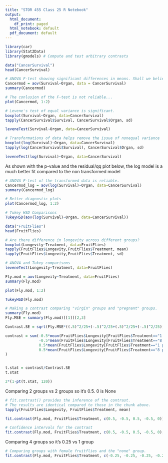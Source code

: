 ```yaml
---
title: "STOR 455 Class 25 R Notebook"
output:
  html_document:
    df_print: paged
  html_notebook: default
  pdf_document: default
---
```

```r
library(car)
library(Stat2Data)
library(gmodels) # Compute and test arbitrary contrasts
```


```r
data("CancerSurvival")
head(CancerSurvival)
```


```r
# ANOVA F-test showing significant differences in means. Shall we believe it? 
Cancermod = aov(Survival~Organ, data = CancerSurvival)
summary(Cancermod)
```


```r
# The conlusion of the F-test is not reliable...
plot(Cancermod, 1:2)
```


```r
# Levene's test of equal variance is significant.
boxplot(Survival~Organ, data=CancerSurvival)
tapply(CancerSurvival$Survival, CancerSurvival$Organ, sd)

leveneTest(Survival~Organ, data=CancerSurvival)
```


```r
# Transformations of data helps remove the issue of nonequal variance 
boxplot(log(Survival)~Organ, data=CancerSurvival)
tapply(log(CancerSurvival$Survival), CancerSurvival$Organ, sd)

leveneTest(log(Survival)~Organ, data=CancerSurvival)
```

As shown with the p-value and the residual/qq plot below, the log model is a much better fit compared to the non transformed model
```r
# ANOVA F-test of the transformed data is reliable.
Cancermod_log = aov(log(Survival)~Organ, data=CancerSurvival)
summary(Cancermod_log)
```


```r
# Better diagnostic plots
plot(Cancermod_log, 1:2)
```


```r
# Tukey HSD Comparisons
TukeyHSD(aov(log(Survival)~Organ, data=CancerSurvival))
```


```r
data("FruitFlies")
head(FruitFlies)
```


```r
# Are there difference in longevity across different groups?
boxplot(Longevity~Treatment, data=FruitFlies)
tapply(FruitFlies$Longevity,FruitFlies$Treatment, mean)
tapply(FruitFlies$Longevity,FruitFlies$Treatment, sd)
```


```r
# ANOVA and Tukey comparisons
leveneTest(Longevity~Treatment, data=FruitFlies)

Fly.mod = aov(Longevity~Treatment, data=FruitFlies)
summary(Fly.mod)

plot(Fly.mod, 1:2) 

TukeyHSD(Fly.mod)
```


```r
# Making a contrast comparing "virgin" groups and "pregnant" groups.
summary(Fly.mod)
Fly.MSE = summary(Fly.mod)[[1]][2,3]

Contrast.SE = sqrt(Fly.MSE*((.5)^2/25+(-.5)^2/25+(.5)^2/25+(-.5)^2/25))

contrast = sum(-0.5*mean(FruitFlies$Longevity[FruitFlies$Treatment=="1 virgin"]), 
               -0.5*mean(FruitFlies$Longevity[FruitFlies$Treatment=="8 virgin"]),
               0.5*mean(FruitFlies$Longevity[FruitFlies$Treatment=="1 pregnant"]),
               0.5*mean(FruitFlies$Longevity[FruitFlies$Treatment=="8 pregnant"])
)


t.stat = contrast/Contrast.SE
t.stat

2*(1-pt(t.stat, 120))
```

Comparing 2 groups vs 2 groups so it's 0.5. 0 is None
```r
# fit.contrast() provides the inference of the contrast. 
# The results are identical compared to those in the chunk above.
tapply(FruitFlies$Longevity, FruitFlies$Treatment, mean)

fit.contrast(Fly.mod, FruitFlies$Treatment, c(0.5, -0.5, 0.5, -0.5, 0))

# Confidence intervals for the contrast
fit.contrast(Fly.mod, FruitFlies$Treatment, c(0.5, -0.5, 0.5, -0.5, 0), conf.int=.95)
```

Comparing 4 groups so it's 0.25 vs 1 group
```r
# Comparing groups with female fruitflies and the "none" group.
fit.contrast(Fly.mod, FruitFlies$Treatment, c(-0.25, -0.25, -0.25, -0.25, 1), conf.int=.95)
```